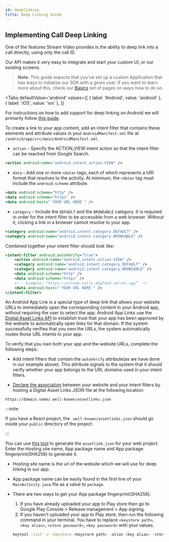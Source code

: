 ```yaml
---
id: deeplinking
title: Deep Linking Guide
---
```



## Implementing Call Deep Linking

One of the features Stream Video provides is the ability to deep link into a call directly, using only the call ID.

Our API makes it very easy to integrate and start your custom UI, or our existing screens.

> **Note**: This guide expects that you've set up a custom Application that has ways to initialize our SDK with a given user. If you want to learn more about this, check our [Basics](TODO) set of pages on ways how to do so.

<Tabs
  defaultValue='android'
  values={[
    { label: 'Android', value: 'android' },
    { label: 'iOS', value: 'ios' },
  ]}
>
<TabItem value='android'>

For instructions on how to add support for deep linking on Android we will primarily follow [this guide](https://developer.android.com/training/app-links/deep-linking#adding-filters).

To create a link to your app content, add an intent filter that contains these elements and attribute values in your `AndroidManifest.xml` file at `/android/app/src/main/AndroidManifest.xml`.

- `action` - Specify the ACTION_VIEW intent action so that the intent filter can be reached from Google Search.

```xml
<action android:name="android.intent.action.VIEW" />
```

- `data` - Add one or more `<data>` tags, each of which represents a URI format that resolves to the activity. At minimum, the `<data>` tag must include the `android:scheme` attribute.

```xml
<data android:scheme="http" />
<data android:scheme="https" />
<data android:host="`YOUR URL HERE`" />
```

- `category` - Include the `DEFAULT` and the `BROWSABLE` category. It is required in order for the intent filter to be accessible from a web browser. Without it, clicking a link in a browser cannot resolve to your app.

```xml
<category android:name="android.intent.category.DEFAULT" />
<category android:name="android.intent.category.BROWSABLE" />
```

Combined together your intent filter should look like:

```xml
<intent-filter android:autoVerify="true">
    <action android:name="android.intent.action.VIEW" />
    <category android:name="android.intent.category.DEFAULT" />
    <category android:name="android.intent.category.BROWSABLE" />
    <data android:scheme="http" />
    <data android:scheme="https" />
    <!-- Example: "https://stream-calls-dogfood.vercel.app” -->
    <data android:host="`YOUR URL HERE`" />
</intent-filter>
```

An Android App Link is a special type of deep link that allows your website URLs to immediately open the corresponding content in your Android app, without requiring the user to select the app.
Android App Links use the [Digital Asset Links API](https://developers.google.com/digital-asset-links) to establish trust that your app has been approved by the website to automatically open links for that domain. If the system successfully verifies that you own the URLs, the system automatically routes those URL intents to your app.

To verify that you own both your app and the website URLs, complete the following steps:

- Add intent filters that contain the `autoVerify` attribute(as we have done in our example above). This attribute signals to the system that it should verify whether your app belongs to the URL domains used in your intent filters.

- [Declare the association](https://developer.android.com/training/app-links/verify-android-applinks#web-assoc) between your website and your intent filters by hosting a Digital Asset Links JSON file at the following location:

```
https://domain.name/.well-known/assetlinks.json
```

:::note

If you have a React project, the `.well-known/assetlinks.json` should go inside your `public` directory of the project.

:::

You can use [this tool](https://developers.google.com/digital-asset-links/tools/generator) to generate the `assetlink.json` for your web project. Enter the Hosting site name, App package name and App package fingerprint(SHA256) to generate it.

- Hosting site name is the url of the website which we will use for deep linking in our app.
- App package name can be easily found in the first line of your `MainActivity.java` file as a value to `package`.
- There are two ways to get your App package fingerprint(SHA256).

  1. If you have already uploaded your app to Play store then go to Google Play Console > Release management > App signing.
  2. If you haven't uploaded your app to Play store, then run the following command in your terminal. You have to replace `<keystore path>`, `<key alias>`, `<store password>`, `<key password>` with your values.

  ```bash
  keytool -list -v -keystore <keystore path> -alias <key alias> -storepass <store password> -keypass <key password>
  ```

</TabItem>
<TabItem value='ios'>

</TabItem>
</Tabs>
